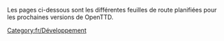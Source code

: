 

Les pages ci-dessous sont les différentes feuilles de route planifiées pour les prochaines versions de OpenTTD.

[[Category:fr/Développement]]